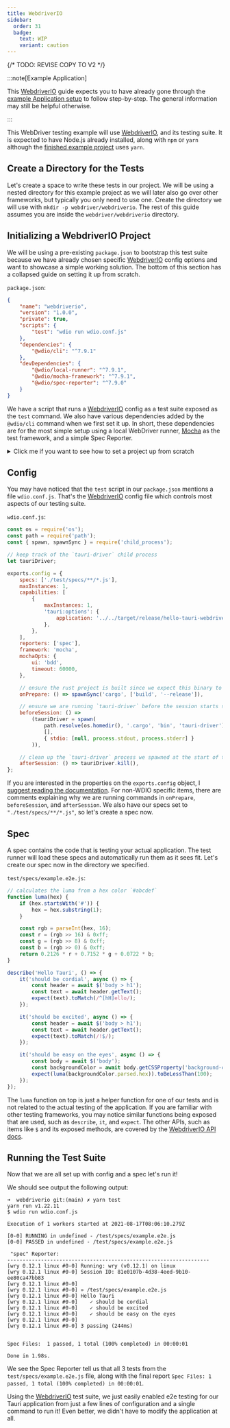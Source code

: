 ```yaml
---
title: WebdriverIO
sidebar:
  order: 31
  badge: 
    text: WIP
    variant: caution
---
```


{/* TODO: REVISE COPY TO V2 */}


:::note[Example Application]

This [WebdriverIO] guide expects you to have already gone through the [example Application setup] to follow
step-by-step. The general information may still be helpful otherwise.

:::

This WebDriver testing example will use [WebdriverIO], and its testing suite. It is expected to have Node.js already
installed, along with `npm` or `yarn` although the [finished example project] uses `yarn`.

## Create a Directory for the Tests

Let's create a space to write these tests in our project. We will be using a nested directory for
this example project as we will later also go over other frameworks, but typically you only need to use one. Create
the directory we will use with `mkdir -p webdriver/webdriverio`. The rest of this guide assumes you are inside the
`webdriver/webdriverio` directory.

## Initializing a WebdriverIO Project

We will be using a pre-existing `package.json` to bootstrap this test suite because we have already chosen specific
[WebdriverIO] config options and want to showcase a simple working solution. The bottom of this section has a collapsed
guide on setting it up from scratch.

`package.json`:

```json
{
	"name": "webdriverio",
	"version": "1.0.0",
	"private": true,
	"scripts": {
		"test": "wdio run wdio.conf.js"
	},
	"dependencies": {
		"@wdio/cli": "^7.9.1"
	},
	"devDependencies": {
		"@wdio/local-runner": "^7.9.1",
		"@wdio/mocha-framework": "^7.9.1",
		"@wdio/spec-reporter": "^7.9.0"
	}
}
```

We have a script that runs a [WebdriverIO] config as a test suite exposed as the `test` command. We also have various
dependencies added by the `@wdio/cli` command when we first set it up. In short, these dependencies are for
the most simple setup using a local WebDriver runner, [Mocha] as the test framework, and a simple Spec Reporter.

<details>
<summary>Click me if you want to see how to set a project up from scratch</summary>

The CLI is interactive, and you may choose the tools to work with yourself. Note that you will likely diverge from
the rest of the guide, and you need to set up the differences yourself.

Let's add the [WebdriverIO] CLI to this npm project.

<CommandTabs npm="npm install @wdio/cli" yarn="yarn add @wdio/cli" />

To then run the interactive config command to set up a [WebdriverIO] test suite, you can then run:

<CommandTabs npm="npx wdio config" yarn="yarn wdio config" />

</details>

## Config

You may have noticed that the `test` script in our `package.json` mentions a file `wdio.conf.js`. That's the [WebdriverIO]
config file which controls most aspects of our testing suite.

`wdio.conf.js`:

```js
const os = require('os');
const path = require('path');
const { spawn, spawnSync } = require('child_process');

// keep track of the `tauri-driver` child process
let tauriDriver;

exports.config = {
	specs: ['./test/specs/**/*.js'],
	maxInstances: 1,
	capabilities: [
		{
			maxInstances: 1,
			'tauri:options': {
				application: '../../target/release/hello-tauri-webdriver',
			},
		},
	],
	reporters: ['spec'],
	framework: 'mocha',
	mochaOpts: {
		ui: 'bdd',
		timeout: 60000,
	},

	// ensure the rust project is built since we expect this binary to exist for the webdriver sessions
	onPrepare: () => spawnSync('cargo', ['build', '--release']),

	// ensure we are running `tauri-driver` before the session starts so that we can proxy the webdriver requests
	beforeSession: () =>
		(tauriDriver = spawn(
			path.resolve(os.homedir(), '.cargo', 'bin', 'tauri-driver'),
			[],
			{ stdio: [null, process.stdout, process.stderr] }
		)),

	// clean up the `tauri-driver` process we spawned at the start of the session
	afterSession: () => tauriDriver.kill(),
};
```

If you are interested in the properties on the `exports.config` object, I [suggest reading the documentation][webdriver documentation].
For non-WDIO specific items, there are comments explaining why we are running commands in `onPrepare`, `beforeSession`,
and `afterSession`. We also have our specs set to `"./test/specs/**/*.js"`, so let's create a spec now.

## Spec

A spec contains the code that is testing your actual application. The test runner will load these specs and automatically
run them as it sees fit. Let's create our spec now in the directory we specified.

`test/specs/example.e2e.js`:

```js
// calculates the luma from a hex color `#abcdef`
function luma(hex) {
	if (hex.startsWith('#')) {
		hex = hex.substring(1);
	}

	const rgb = parseInt(hex, 16);
	const r = (rgb >> 16) & 0xff;
	const g = (rgb >> 8) & 0xff;
	const b = (rgb >> 0) & 0xff;
	return 0.2126 * r + 0.7152 * g + 0.0722 * b;
}

describe('Hello Tauri', () => {
	it('should be cordial', async () => {
		const header = await $('body > h1');
		const text = await header.getText();
		expect(text).toMatch(/^[hH]ello/);
	});

	it('should be excited', async () => {
		const header = await $('body > h1');
		const text = await header.getText();
		expect(text).toMatch(/!$/);
	});

	it('should be easy on the eyes', async () => {
		const body = await $('body');
		const backgroundColor = await body.getCSSProperty('background-color');
		expect(luma(backgroundColor.parsed.hex)).toBeLessThan(100);
	});
});
```

The `luma` function on top is just a helper function for one of our tests and is not related to the actual testing of
the application. If you are familiar with other testing frameworks, you may notice similar functions being exposed that
are used, such as `describe`, `it`, and `expect`. The other APIs, such as items like `$` and its exposed methods, are
covered by the [WebdriverIO API docs].

## Running the Test Suite

Now that we are all set up with config and a spec let's run it!

<CommandTabs npm="npm test" yarn="yarn test" />

We should see output the following output:

```text
➜  webdriverio git:(main) ✗ yarn test
yarn run v1.22.11
$ wdio run wdio.conf.js

Execution of 1 workers started at 2021-08-17T08:06:10.279Z

[0-0] RUNNING in undefined - /test/specs/example.e2e.js
[0-0] PASSED in undefined - /test/specs/example.e2e.js

 "spec" Reporter:
------------------------------------------------------------------
[wry 0.12.1 linux #0-0] Running: wry (v0.12.1) on linux
[wry 0.12.1 linux #0-0] Session ID: 81e0107b-4d38-4eed-9b10-ee80ca47bb83
[wry 0.12.1 linux #0-0]
[wry 0.12.1 linux #0-0] » /test/specs/example.e2e.js
[wry 0.12.1 linux #0-0] Hello Tauri
[wry 0.12.1 linux #0-0]    ✓ should be cordial
[wry 0.12.1 linux #0-0]    ✓ should be excited
[wry 0.12.1 linux #0-0]    ✓ should be easy on the eyes
[wry 0.12.1 linux #0-0]
[wry 0.12.1 linux #0-0] 3 passing (244ms)


Spec Files:	 1 passed, 1 total (100% completed) in 00:00:01

Done in 1.98s.
```

We see the Spec Reporter tell us that all 3 tests from the `test/specs/example.e2e.js` file, along with the final report
`Spec Files: 1 passed, 1 total (100% completed) in 00:00:01`.

Using the [WebdriverIO] test suite, we just easily enabled e2e testing for our Tauri application from just a few lines
of configuration and a single command to run it! Even better, we didn't have to modify the application at all.

[example application setup]: /guides/test/webdriver/example/setup
[webdriverio]: https://webdriver.io/
[finished example project]: https://github.com/chippers/hello_tauri
[mocha]: https://mochajs.org/
[webdriver documentation]: https://webdriver.io/docs/configurationfile
[webdriverio api docs]: https://webdriver.io/docs/api

